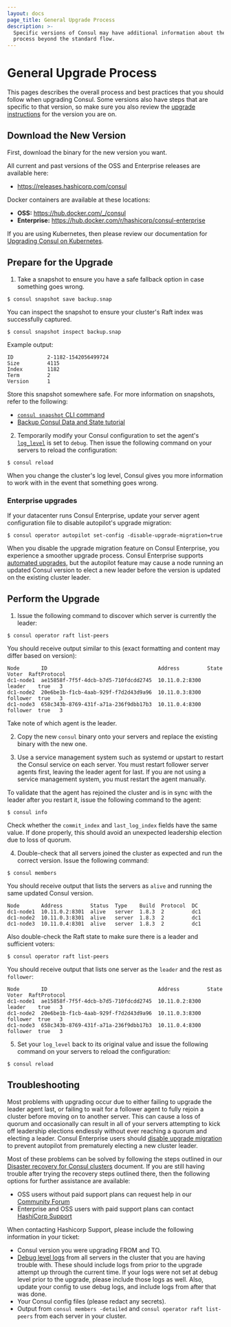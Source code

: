 ```yaml
---
layout: docs
page_title: General Upgrade Process
description: >-
  Specific versions of Consul may have additional information about the upgrade
  process beyond the standard flow.
---
```


# General Upgrade Process

This pages describes the overall process and best practices that you should follow when
upgrading Consul. Some versions also have steps that are specific to that
version, so make sure you also review the [upgrade instructions](/consul/docs/upgrading/instructions)
for the version you are on.

## Download the New Version

First, download the binary for the new version you want.

<Tabs>
<Tab heading="Binary">

All current and past versions of the OSS and Enterprise releases are
available here:

- https://releases.hashicorp.com/consul

</Tab>
<Tab heading="Docker">

Docker containers are available at these locations:

- **OSS:** https://hub.docker.com/_/consul
- **Enterprise:** https://hub.docker.com/r/hashicorp/consul-enterprise

</Tab>
<Tab heading="Kubernetes">

If you are using Kubernetes, then please review our documentation for
[Upgrading Consul on Kubernetes](/consul/docs/k8s/upgrade).

</Tab>
</Tabs>

## Prepare for the Upgrade

1. Take a snapshot to ensure you have a safe fallback option in case something goes wrong.

  ```shell-session
  $ consul snapshot save backup.snap
  ```

  You can inspect the snapshot to ensure your cluster's Raft index was successfully captured.

  ```shell-session
  $ consul snapshot inspect backup.snap
  ```

  Example output:

  ```shell-session hideClipboard
  ID           2-1182-1542056499724
  Size         4115
  Index        1182
  Term         2
  Version      1
  ```

  Store this snapshot somewhere safe. For more information on snapshots, refer to the following:

  - [`consul snapshot` CLI command](/consul/commands/snapshot)
  - [Backup Consul Data and State tutorial](/consul/tutorials/production-deploy/backup-and-restore)

2. Temporarily modify your Consul configuration to set the agent's [`log_level`](/consul/docs/agent/config/cli-flags#_log_level) is set to `debug`. Then issue the following command on your servers to
reload the configuration:

```shell-session
$ consul reload
```

When you change the cluster's log level, Consul gives you more information to work with in the event that something goes wrong.

### Enterprise upgrades

If your datacenter runs Consul Enterprise, update your server agent configuration file to disable autopilot's upgrade migration:

```shell-session
$ consul operator autopilot set-config -disable-upgrade-migration=true
```

When you disable the upgrade migration feature on Consul Enterprise, you experience a smoother upgrade process. Consul Enterprise supports [automated upgrades](/consul/docs/enterprise/upgrades), but the autopilot feature may cause a node running an updated Consul version to elect a new leader before the version is updated on the existing cluster leader.

## Perform the Upgrade

1. Issue the following command to discover which server is currently the leader:

  ```shell-session
  $ consul operator raft list-peers
  ```

  You should receive output similar to this (exact formatting and content may differ based on version):

  ```shell-session hideClipboard
  Node       ID                                    Address         State     Voter  RaftProtocol
  dc1-node1  ae15858f-7f5f-4dcb-b7d5-710fdcdd2745  10.11.0.2:8300  leader    true   3
  dc1-node2  20e6be1b-f1cb-4aab-929f-f7d2d43d9a96  10.11.0.3:8300  follower  true   3
  dc1-node3  658c343b-8769-431f-a71a-236f9dbb17b3  10.11.0.4:8300  follower  true   3
  ```

  Take note of which agent is the leader.

2. Copy the new `consul` binary onto your servers and replace the existing binary with the new one.

3. Use a service management system such as systemd or upstart to restart the Consul service on each server. You must restart follower server agents first, leaving the leader agent for last. If you are not using a service management system, you must restart the agent manually.

  To validate that the agent has rejoined the cluster and is in sync with the leader after you restart it, issue the following command to the agent:

  ```shell-session
  $ consul info
  ```

  Check whether the `commit_index` and `last_log_index` fields have the same value. If done properly,
  this should avoid an unexpected leadership election due to loss of quorum.

4. Double-check that all servers joined the cluster as expected and run the correct version. Issue the following command:

  ```shell-session
  $ consul members
  ```

  You should receive output that lists the servers as `alive` and running the same updated Consul version.

  ```shell-session hideClipboard
  Node       Address         Status  Type    Build  Protocol  DC
  dc1-node1  10.11.0.2:8301  alive   server  1.8.3  2         dc1
  dc1-node2  10.11.0.3:8301  alive   server  1.8.3  2         dc1
  dc1-node3  10.11.0.4:8301  alive   server  1.8.3  2         dc1
  ```

  Also double-check the Raft state to make sure there is a leader and sufficient voters:

  ```shell-session
  $ consul operator raft list-peers
  ```

  You should receive output that lists one server as the `leader` and the rest as `follower`:

  ```shell-session hideClipboard
  Node       ID                                    Address         State     Voter  RaftProtocol
  dc1-node1  ae15858f-7f5f-4dcb-b7d5-710fdcdd2745  10.11.0.2:8300  leader    true   3
  dc1-node2  20e6be1b-f1cb-4aab-929f-f7d2d43d9a96  10.11.0.3:8300  follower  true   3
  dc1-node3  658c343b-8769-431f-a71a-236f9dbb17b3  10.11.0.4:8300  follower  true   3
  ```

5. Set your `log_level` back to its original value and issue the following command
on your servers to reload the configuration:

  ```shell-session
  $ consul reload
  ```

## Troubleshooting

Most problems with upgrading occur due to either failing to upgrade the leader agent last,
or failing to wait for a follower agent to fully rejoin a cluster before moving
on to another server. This can cause a loss of quorum and occasionally can result in
all of your servers attempting to kick off leadership elections endlessly without ever
reaching a quorum and electing a leader. Consul Enterprise users should [disable upgrade migration](#enterprise-upgrades) to prevent autopilot from prematurely electing a new cluster leader.

Most of these problems can be solved by following the steps outlined in our
[Disaster recovery for Consul clusters](/consul/tutorials/datacenter-operations/recovery-outage) document.
If you are still having trouble after trying the recovery steps outlined there,
then the following options for further assistance are available:

- OSS users without paid support plans can request help in our [Community Forum](https://discuss.hashicorp.com/c/consul/29)
- Enterprise and OSS users with paid support plans can contact [HashiCorp Support](https://support.hashicorp.com/)

When contacting Hashicorp Support, please include the following information in your ticket:

- Consul version you were upgrading FROM and TO.
- [Debug level logs](/consul/docs/agent/config/cli-flags#_log_level) from all servers in the cluster
  that you are having trouble with. These should include logs from prior to the upgrade attempt
  up through the current time. If your logs were not set at debug level prior to the
  upgrade, please include those logs as well. Also, update your config to use debug logs,
  and include logs from after that was done.
- Your Consul config files (please redact any secrets).
- Output from `consul members -detailed` and `consul operator raft list-peers` from each
  server in your cluster.
